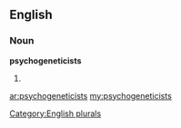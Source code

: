 ==English==

===Noun===
'''psychogeneticists'''

# {{plural of|[[psychogeneticist]]}}

[[Category:English plurals]]

[[ar:psychogeneticists]]
[[my:psychogeneticists]]